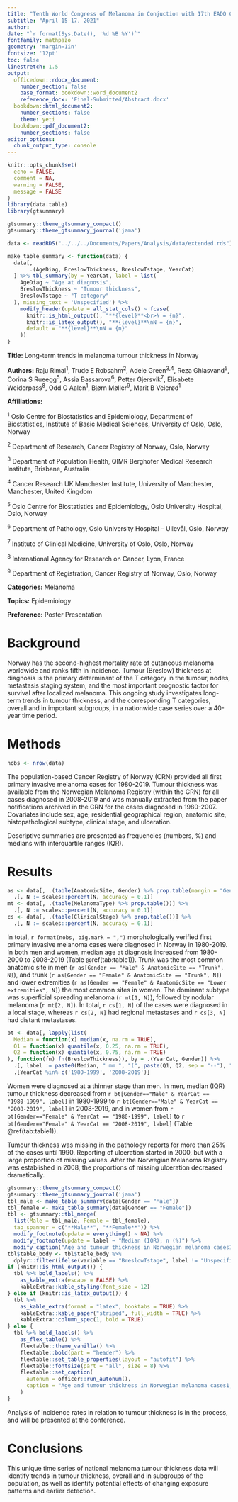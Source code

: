 ```yaml
---
title: "Tenth World Congress of Melanoma in Conjuction with 17th EADO Congress"
subtitle: "April 15-17, 2021"
author: 
date: "`r format(Sys.Date(), '%d %B %Y')`"
fontfamily: mathpazo
geometry: 'margin=1in'
fontsize: '12pt'
toc: false
linestretch: 1.5
output: 
  officedown::rdocx_document:
    number_section: false
    base_format: bookdown::word_document2
    reference_docx: 'Final-Submitted/Abstract.docx'
  bookdown::html_document2:
    number_sections: false
    theme: yeti
  bookdown::pdf_document2:
    number_sections: false
editor_options: 
  chunk_output_type: console
---
```


```r
knitr::opts_chunk$set(
  echo = FALSE,
  comment = NA, 
  warning = FALSE,
  message = FALSE
)
library(data.table)
library(gtsummary)

gtsummary::theme_gtsummary_compact()
gtsummary::theme_gtsummary_journal('jama')
```

```r
data <- readRDS("../../../Documents/Papers/Analysis/data/extended.rds")
```

```r
make_table_summary <- function(data) {
  data[, 
       .(AgeDiag, BreslowThickness, BreslowTstage, YearCat)
  ] %>% tbl_summary(by = YearCat, label = list(
    AgeDiag ~ "Age at diagnosis",
    BreslowThickness ~ "Tumour thickness",
    BreslowTstage ~ "T category"
  ), missing_text = 'Unspecified') %>% 
    modify_header(update = all_stat_cols() ~ fcase(
      knitr::is_html_output(), "**{level}**<br>N = {n}", 
      knitr::is_latex_output(), "**{level}**\nN = {n}",
      default = "**{level}**\nN = {n}"
    ))
}
```

**Title:** Long-term trends in melanoma tumour thickness in Norway

**Authors:** Raju Rimal^1^, Trude E Robsahm^2^, Adele Green^3,4^, Reza Ghiasvand^5^, Corina S Rueegg^5^, Assia Bassarova^6^, Petter Gjersvik^7^, Elisabete Weiderpass^8^, Odd O Aalen^1^, Bjørn Møller^9^, Marit B Veierød^1^

**Affiliations:**

^1^  Oslo Centre for Biostatistics and Epidemiology, Department of Biostatistics, Institute of Basic Medical Sciences, University of Oslo, Oslo, Norway  

^2^  Department of Research, Cancer Registry of Norway, Oslo, Norway 

^3^  Department of Population Health, QIMR Berghofer Medical Research Institute, Brisbane, Australia 

^4^  Cancer Research UK Manchester Institute, University of Manchester, Manchester, United Kingdom 

^5^  Oslo Centre for Biostatistics and Epidemiology, Oslo University Hospital, Oslo, Norway 

^6^  Department of Pathology, Oslo University Hospital -- Ullevål, Oslo, Norway 

^7^  Institute of Clinical Medicine, University of Oslo, Oslo, Norway 

^8^  International Agency for Research on Cancer, Lyon, France 

^9^  Department of Registration, Cancer Registry of Norway, Oslo, Norway


**Categories:** Melanoma

**Topics:** Epidemiology

**Preference:** Poster Presentation

# Background

Norway has the second-highest mortality rate of cutaneous melanoma worldwide and ranks fifth in incidence. Tumour (Breslow) thickness at diagnosis is the primary determinant of the T category in the tumour, nodes, metastasis staging system, and the most important prognostic factor for survival after localized melanoma. This ongoing study investigates long-term trends in tumour thickness, and the corresponding T categories, overall and in important subgroups, in a nationwide case series over a 40-year time period.

# Methods

```r
nobs <- nrow(data)
```

The population-based Cancer Registry of Norway (CRN) provided all first primary invasive melanoma cases for 1980-2019. Tumour thickness was available from the Norwegian Melanoma Registry (within the CRN) for all cases diagnosed in 2008-2019 and was manually extracted from the paper notifications archived in the CRN for the cases diagnosed in 1980-2007. Covariates include sex, age, residential geographical region, anatomic site, histopathological subtype, clinical stage, and ulceration.

Descriptive summaries are presented as frequencies (numbers, %) and medians with interquartile ranges (IQR).

# Results

```r
as <- data[, .(table(AnatomicSite, Gender) %>% prop.table(margin = "Gender"))] %>% 
  .[, N := scales::percent(N, accuracy = 0.1)]
mt <- data[, .(table(MelanomaType) %>% prop.table())] %>% 
  .[, N := scales::percent(N, accuracy = 0.1)]
cs <- data[, .(table(ClinicalStage) %>% prop.table())] %>% 
  .[, N := scales::percent(N, accuracy = 0.1)]
```

In total, `r format(nobs, big.mark = ",")` morphologically verified first primary invasive melanoma cases were diagnosed in Norway in 1980-2019. In both men and women, median age at diagnosis increased from 1980-2000 to 2008-2019 (Table \@ref(tab:table1)). Trunk was the most common anatomic site in men (`r as[Gender == "Male" & AnatomicSite == "Trunk", N]`), and trunk (`r as[Gender == "Female" & AnatomicSite == "Trunk", N]`) and lower extremities (`r as[Gender == "Female" & AnatomicSite == "Lower extremities", N]`) the most common sites in women. The dominant subtype was superficial spreading melanoma (`r mt[1, N]`), followed by nodular melanoma (`r mt[2, N]`). In total, `r cs[1, N]` of the cases were diagnosed in a local stage, whereas `r cs[2, N]` had regional metastases and `r cs[3, N]` had distant metastases.

```r
bt <- data[, lapply(list(
  Median = function(x) median(x, na.rm = TRUE),
  Q1 = function(x) quantile(x, 0.25, na.rm = TRUE),
  Q2 = function(x) quantile(x, 0.75, na.rm = TRUE)
), function(fn) fn(BreslowThickness)), by = .(YearCat, Gender)] %>% 
  .[, label := paste0(Median, " mm ", "(", paste(Q1, Q2, sep = "--"), ")")] %>% 
  .[YearCat %in% c('1980-1999', '2008-2019')]
```

Women were diagnosed at a thinner stage than men. In men, median (IQR) tumour thickness decreased from `r bt[Gender=="Male" & YearCat == "1980-1999", label]` in 1980-1999 to `r bt[Gender=="Male" & YearCat == "2008-2019", label]` in 2008-2019, and in women from `r bt[Gender=="Female" & YearCat == "1980-1999", label]` to `r bt[Gender=="Female" & YearCat == "2008-2019", label]` (Table \@ref(tab:table1)).

Tumour thickness was missing in the pathology reports for more than 25% of the cases until 1990. Reporting of ulceration started in 2000, but with a large proportion of missing values. After the Norwegian Melanoma Registry was established in 2008, the proportions of missing ulceration decreased dramatically.

```r
gtsummary::theme_gtsummary_compact()
gtsummary::theme_gtsummary_journal('jama')
tbl_male <- make_table_summary(data[Gender == "Male"])
tbl_female <- make_table_summary(data[Gender == "Female"])
tbl <- gtsummary::tbl_merge(
  list(Male = tbl_male, Female = tbl_female), 
  tab_spanner = c("**Male**", "**Female**")) %>%
  modify_footnote(update = everything() ~ NA) %>%
  modify_footnote(update = label ~ "Median (IQR); n (%)") %>% 
  modify_caption("Age and tumour thickness in Norwegian melanoma cases1, 1980-2019.")
tbl$table_body <- tbl$table_body %>% 
  dplyr::filter(ifelse(variable == "BreslowTstage", label != "Unspecified", TRUE))
if (knitr::is_html_output()) {
  tbl %>% bold_labels() %>% 
    as_kable_extra(escape = FALSE) %>% 
    kableExtra::kable_styling(font_size = 12)
} else if (knitr::is_latex_output()) {
  tbl %>% 
    as_kable_extra(format = "latex", booktabs = TRUE) %>% 
    kableExtra::kable_paper("striped", full_width = TRUE) %>%
    kableExtra::column_spec(1, bold = TRUE)
} else {
  tbl %>% bold_labels() %>% 
    as_flex_table() %>%
    flextable::theme_vanilla() %>% 
    flextable::bold(part = "header") %>%
    flextable::set_table_properties(layout = "autofit") %>% 
    flextable::fontsize(part = "all", size = 8) %>% 
    flextable::set_caption(
      autonum = officer::run_autonum(),
      caption = "Age and tumour thickness in Norwegian melanoma cases1, 1980-2019."
    )
}
```

Analysis of incidence rates in relation to tumour thickness is in the process, and will be presented at the conference.

# Conclusions

This unique time series of national melanoma tumour thickness data will identify trends in tumour thickness, overall and in subgroups of the population, as well as identify potential effects of changing exposure patterns and earlier detection.
